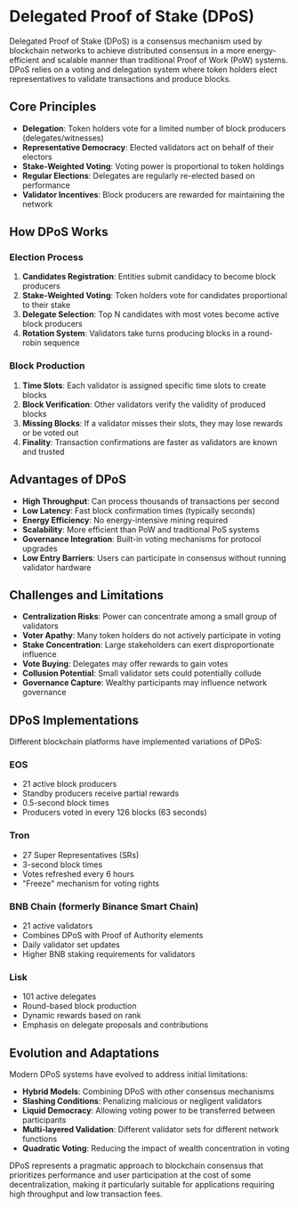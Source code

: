 # Delegated Proof of Stake (DPoS)

Delegated Proof of Stake (DPoS) is a consensus mechanism used by blockchain networks to achieve distributed consensus in a more energy-efficient and scalable manner than traditional Proof of Work (PoW) systems. DPoS relies on a voting and delegation system where token holders elect representatives to validate transactions and produce blocks.

## Core Principles

- **Delegation**: Token holders vote for a limited number of block producers (delegates/witnesses)
- **Representative Democracy**: Elected validators act on behalf of their electors
- **Stake-Weighted Voting**: Voting power is proportional to token holdings
- **Regular Elections**: Delegates are regularly re-elected based on performance
- **Validator Incentives**: Block producers are rewarded for maintaining the network

## How DPoS Works

### Election Process

1. **Candidates Registration**: Entities submit candidacy to become block producers
2. **Stake-Weighted Voting**: Token holders vote for candidates proportional to their stake
3. **Delegate Selection**: Top N candidates with most votes become active block producers
4. **Rotation System**: Validators take turns producing blocks in a round-robin sequence

### Block Production

1. **Time Slots**: Each validator is assigned specific time slots to create blocks
2. **Block Verification**: Other validators verify the validity of produced blocks
3. **Missing Blocks**: If a validator misses their slots, they may lose rewards or be voted out
4. **Finality**: Transaction confirmations are faster as validators are known and trusted

## Advantages of DPoS

- **High Throughput**: Can process thousands of transactions per second
- **Low Latency**: Fast block confirmation times (typically seconds)
- **Energy Efficiency**: No energy-intensive mining required
- **Scalability**: More efficient than PoW and traditional PoS systems
- **Governance Integration**: Built-in voting mechanisms for protocol upgrades
- **Low Entry Barriers**: Users can participate in consensus without running validator hardware

## Challenges and Limitations

- **Centralization Risks**: Power can concentrate among a small group of validators
- **Voter Apathy**: Many token holders do not actively participate in voting
- **Stake Concentration**: Large stakeholders can exert disproportionate influence
- **Vote Buying**: Delegates may offer rewards to gain votes
- **Collusion Potential**: Small validator sets could potentially collude
- **Governance Capture**: Wealthy participants may influence network governance

## DPoS Implementations

Different blockchain platforms have implemented variations of DPoS:

### EOS

- 21 active block producers
- Standby producers receive partial rewards
- 0.5-second block times
- Producers voted in every 126 blocks (63 seconds)

### Tron

- 27 Super Representatives (SRs)
- 3-second block times
- Votes refreshed every 6 hours
- "Freeze" mechanism for voting rights

### BNB Chain (formerly Binance Smart Chain)

- 21 active validators
- Combines DPoS with Proof of Authority elements
- Daily validator set updates
- Higher BNB staking requirements for validators

### Lisk

- 101 active delegates
- Round-based block production
- Dynamic rewards based on rank
- Emphasis on delegate proposals and contributions

## Evolution and Adaptations

Modern DPoS systems have evolved to address initial limitations:

- **Hybrid Models**: Combining DPoS with other consensus mechanisms
- **Slashing Conditions**: Penalizing malicious or negligent validators
- **Liquid Democracy**: Allowing voting power to be transferred between participants
- **Multi-layered Validation**: Different validator sets for different network functions
- **Quadratic Voting**: Reducing the impact of wealth concentration in voting

DPoS represents a pragmatic approach to blockchain consensus that prioritizes performance and user participation at the cost of some decentralization, making it particularly suitable for applications requiring high throughput and low transaction fees. 
